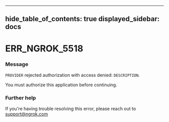 

---
hide_table_of_contents: true
displayed_sidebar: docs
---


# ERR_NGROK_5518

### Message
`PROVIDER` rejected authorization with access denied: `DESCRIPTION`.

You must authorize this application before continuing.

<ErrorDetails error="err_ngrok_5518" />



### Further help
If you're having trouble resolving this error, please reach out to [support@ngrok.com](mailto:support@ngrok.com?subject=Help%20with%20ERR_NGROK_5518)

